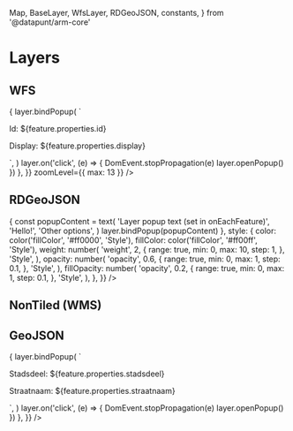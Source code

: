   Map,
  BaseLayer,
  WfsLayer,
  RDGeoJSON,
  constants,
} from '@datapunt/arm-core'

<Meta title="Other/Layers" decorators={[withKnobs]} />

# Layers

## WFS

<Preview>
  <Story name="WFS">
    <Map
      fullScreen
      options={{
        ...constants.DEFAULT_AMSTERDAM_MAPS_OPTIONS,
        zoom: 13,
        center: [52.3711013, 4.8893335],
      }}
    >
      <WfsLayer
        url="https://map.data.amsterdam.nl/maps/bag?REQUEST=Getfeature&VERSION=1.1.0&SERVICE=wfs&TYPENAME=ms:pand&srsName=EPSG:4326&outputformat=geojson"
        options={{
          onEachFeature: (feature, layer) => {
            layer.bindPopup(
              `<p>Id: ${feature.properties.id}</p><p>Display: ${feature.properties.display}</p>`,
            )
            layer.on('click', (e) => {
              DomEvent.stopPropagation(e)
              layer.openPopup()
            })
          },
        }}
        zoomLevel={{ max: 13 }}
      />
      <BaseLayer />
    </Map>
  </Story>
</Preview>

## RDGeoJSON

<Preview>
  <Story name="GeoJSON (RD)">
    <Map fullScreen>
      <RDGeoJSON
        geometry={RDGeoJSONStub}
        options={{
          onEachFeature: (feature, layer) => {
            const popupContent = text(
              'Layer popup text (set in onEachFeature)',
              'Hello!',
              'Other options',
            )
            layer.bindPopup(popupContent)
          },
          style: {
            color: color('fillColor', '#ff0000', 'Style'),
            fillColor: color('fillColor', '#ff00ff', 'Style'),
            weight: number(
              'weight',
              2,
              {
                range: true,
                min: 0,
                max: 10,
                step: 1,
              },
              'Style',
            ),
            opacity: number(
              'opacity',
              0.6,
              {
                range: true,
                min: 0,
                max: 1,
                step: 0.1,
              },
              'Style',
            ),
            fillOpacity: number(
              'opacity',
              0.2,
              {
                range: true,
                min: 0,
                max: 1,
                step: 0.1,
              },
              'Style',
            ),
          },
        }}
      />
      <BaseLayer />
    </Map>
  </Story>
</Preview>

## NonTiled (WMS)

<Preview>
  <Story name="NonTiled">
    <Map fullScreen>
      <NonTiledLayer
        url="https://map.data.amsterdam.nl/maps/aardgasvrij?service=WMS&request=GetMap&version=1.1.1&layers=buurten%2Cbuurtinitiatieven%2Cbuurten_kookgas"
        options={{
          identify: false,
          format: 'image/png',
          transparent: true,
          layers: ['buurten', 'buurtinitiatieven', 'buurten_kookgas'],
        }}
      />
      <BaseLayer />
    </Map>
  </Story>
</Preview>

## GeoJSON

<Preview>
  <Story name="GeoJSON">
    <Map
      fullScreen
      options={{
        ...constants.DEFAULT_AMSTERDAM_MAPS_OPTIONS,
        zoom: 14,
        center: [52.3711013, 4.8893335],
      }}
    >
      <GeoJSON
        args={[geoJSONStub]}
        options={{
          onEachFeature: (feature, layer) => {
            layer.bindPopup(
              `<p>Stadsdeel: ${feature.properties.stadsdeel}</p><p>Straatnaam: ${feature.properties.straatnaam}</p>`,
            )
            layer.on('click', (e) => {
              DomEvent.stopPropagation(e)
              layer.openPopup()
            })
          },
        }}
      />
      <BaseLayer />
    </Map>
  </Story>
</Preview>
